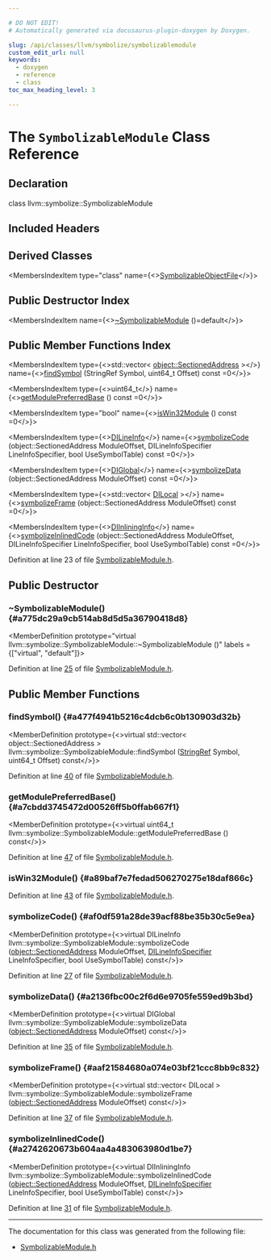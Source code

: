 ```yaml
---

# DO NOT EDIT!
# Automatically generated via docusaurus-plugin-doxygen by Doxygen.

slug: /api/classes/llvm/symbolize/symbolizablemodule
custom_edit_url: null
keywords:
  - doxygen
  - reference
  - class
toc_max_heading_level: 3

---
```





# The `SymbolizableModule` Class Reference

<DoxygenPage pluginConfig={pluginConfig}>



## Declaration

<CodeBlock>class llvm::symbolize::SymbolizableModule</CodeBlock>

## Included Headers

<IncludesList>
<IncludesListItem
  filePath="llvm/DebugInfo/Symbolize/SymbolizableModule.h"
  permalink="/docs/api/files/include/include/llvm/include/llvm/debuginfo/include/llvm/debuginfo/symbolize/symbolizablemodule-h"
  isLocal="true" />
</IncludesList>

## Derived Classes

<MembersIndex>

<MembersIndexItem
  type="class"
  name={<><a href="/docs/api/classes/llvm/symbolize/symbolizableobjectfile">SymbolizableObjectFile</a></>}>
</MembersIndexItem>

</MembersIndex>

## Public Destructor Index

<MembersIndex>

<MembersIndexItem
  name={<><a href="#a775dc29a9cb514ab8d5d5a36790418d8">~SymbolizableModule</a> ()=default</>}>
</MembersIndexItem>

</MembersIndex>

## Public Member Functions Index

<MembersIndex>

<MembersIndexItem
  type={<>std::vector&lt; <a href="/docs/api/structs/llvm/object/sectionedaddress">object::SectionedAddress</a> &gt;</>}
  name={<><a href="#a477f4941b5216c4dcb6c0b130903d32b">findSymbol</a> (StringRef Symbol, uint64&#95;t Offset) const =0</>}>
</MembersIndexItem>

<MembersIndexItem
  type={<>uint64&#95;t</>}
  name={<><a href="#a7cbdd3745472d00526ff5b0ffab667f1">getModulePreferredBase</a> () const =0</>}>
</MembersIndexItem>

<MembersIndexItem
  type="bool"
  name={<><a href="#a89baf7e7fedad506270275e18daf866c">isWin32Module</a> () const =0</>}>
</MembersIndexItem>

<MembersIndexItem
  type={<><a href="/docs/api/structs/llvm/dilineinfo">DILineInfo</a></>}
  name={<><a href="#af0df591a28de39acf88be35b30c5e9ea">symbolizeCode</a> (object::SectionedAddress ModuleOffset, DILineInfoSpecifier LineInfoSpecifier, bool UseSymbolTable) const =0</>}>
</MembersIndexItem>

<MembersIndexItem
  type={<><a href="/docs/api/structs/llvm/diglobal">DIGlobal</a></>}
  name={<><a href="#a2136fbc00c2f6d6e9705fe559ed9b3bd">symbolizeData</a> (object::SectionedAddress ModuleOffset) const =0</>}>
</MembersIndexItem>

<MembersIndexItem
  type={<>std::vector&lt; <a href="/docs/api/structs/llvm/dilocal">DILocal</a> &gt;</>}
  name={<><a href="#aaf21584680a074e03bf21ccc8bb9c832">symbolizeFrame</a> (object::SectionedAddress ModuleOffset) const =0</>}>
</MembersIndexItem>

<MembersIndexItem
  type={<><a href="/docs/api/classes/llvm/diinlininginfo">DIInliningInfo</a></>}
  name={<><a href="#a2742620673b604aa4a483063980d1be7">symbolizeInlinedCode</a> (object::SectionedAddress ModuleOffset, DILineInfoSpecifier LineInfoSpecifier, bool UseSymbolTable) const =0</>}>
</MembersIndexItem>

</MembersIndex>


Definition at line 23 of file <a href="/docs/api/files/include/include/llvm/include/llvm/debuginfo/include/llvm/debuginfo/symbolize/symbolizablemodule-h">SymbolizableModule.h</a>.

<SectionDefinition>

## Public Destructor

### ~SymbolizableModule() {#a775dc29a9cb514ab8d5d5a36790418d8}

<MemberDefinition
  prototype="virtual llvm::symbolize::SymbolizableModule::~SymbolizableModule ()"
  labels = {["virtual", "default"]}>

Definition at line <a href="/docs/api/files/include/include/llvm/include/llvm/debuginfo/include/llvm/debuginfo/symbolize/symbolizablemodule-h/#l00025">25</a> of file <a href="/docs/api/files/include/include/llvm/include/llvm/debuginfo/include/llvm/debuginfo/symbolize/symbolizablemodule-h">SymbolizableModule.h</a>.
</MemberDefinition>

</SectionDefinition>

<SectionDefinition>

## Public Member Functions

### findSymbol() {#a477f4941b5216c4dcb6c0b130903d32b}

<MemberDefinition
  prototype={<>virtual std::vector&lt; object::SectionedAddress &gt; llvm::symbolize::SymbolizableModule::findSymbol (<a href="/docs/api/classes/llvm/stringref">StringRef</a> Symbol, uint64&#95;t Offset) const</>}>

Definition at line <a href="/docs/api/files/include/include/llvm/include/llvm/debuginfo/include/llvm/debuginfo/symbolize/symbolizablemodule-h/#l00040">40</a> of file <a href="/docs/api/files/include/include/llvm/include/llvm/debuginfo/include/llvm/debuginfo/symbolize/symbolizablemodule-h">SymbolizableModule.h</a>.
</MemberDefinition>

### getModulePreferredBase() {#a7cbdd3745472d00526ff5b0ffab667f1}

<MemberDefinition
  prototype={<>virtual uint64&#95;t llvm::symbolize::SymbolizableModule::getModulePreferredBase () const</>}>

Definition at line <a href="/docs/api/files/include/include/llvm/include/llvm/debuginfo/include/llvm/debuginfo/symbolize/symbolizablemodule-h/#l00047">47</a> of file <a href="/docs/api/files/include/include/llvm/include/llvm/debuginfo/include/llvm/debuginfo/symbolize/symbolizablemodule-h">SymbolizableModule.h</a>.
</MemberDefinition>

### isWin32Module() {#a89baf7e7fedad506270275e18daf866c}

<MemberDefinition
  prototype="virtual bool llvm::symbolize::SymbolizableModule::isWin32Module () const">

Definition at line <a href="/docs/api/files/include/include/llvm/include/llvm/debuginfo/include/llvm/debuginfo/symbolize/symbolizablemodule-h/#l00043">43</a> of file <a href="/docs/api/files/include/include/llvm/include/llvm/debuginfo/include/llvm/debuginfo/symbolize/symbolizablemodule-h">SymbolizableModule.h</a>.
</MemberDefinition>

### symbolizeCode() {#af0df591a28de39acf88be35b30c5e9ea}

<MemberDefinition
  prototype={<>virtual DILineInfo llvm::symbolize::SymbolizableModule::symbolizeCode (<a href="/docs/api/structs/llvm/object/sectionedaddress">object::SectionedAddress</a> ModuleOffset, <a href="/docs/api/structs/llvm/dilineinfospecifier">DILineInfoSpecifier</a> LineInfoSpecifier, bool UseSymbolTable) const</>}>

Definition at line <a href="/docs/api/files/include/include/llvm/include/llvm/debuginfo/include/llvm/debuginfo/symbolize/symbolizablemodule-h/#l00027">27</a> of file <a href="/docs/api/files/include/include/llvm/include/llvm/debuginfo/include/llvm/debuginfo/symbolize/symbolizablemodule-h">SymbolizableModule.h</a>.
</MemberDefinition>

### symbolizeData() {#a2136fbc00c2f6d6e9705fe559ed9b3bd}

<MemberDefinition
  prototype={<>virtual DIGlobal llvm::symbolize::SymbolizableModule::symbolizeData (<a href="/docs/api/structs/llvm/object/sectionedaddress">object::SectionedAddress</a> ModuleOffset) const</>}>

Definition at line <a href="/docs/api/files/include/include/llvm/include/llvm/debuginfo/include/llvm/debuginfo/symbolize/symbolizablemodule-h/#l00035">35</a> of file <a href="/docs/api/files/include/include/llvm/include/llvm/debuginfo/include/llvm/debuginfo/symbolize/symbolizablemodule-h">SymbolizableModule.h</a>.
</MemberDefinition>

### symbolizeFrame() {#aaf21584680a074e03bf21ccc8bb9c832}

<MemberDefinition
  prototype={<>virtual std::vector&lt; DILocal &gt; llvm::symbolize::SymbolizableModule::symbolizeFrame (<a href="/docs/api/structs/llvm/object/sectionedaddress">object::SectionedAddress</a> ModuleOffset) const</>}>

Definition at line <a href="/docs/api/files/include/include/llvm/include/llvm/debuginfo/include/llvm/debuginfo/symbolize/symbolizablemodule-h/#l00037">37</a> of file <a href="/docs/api/files/include/include/llvm/include/llvm/debuginfo/include/llvm/debuginfo/symbolize/symbolizablemodule-h">SymbolizableModule.h</a>.
</MemberDefinition>

### symbolizeInlinedCode() {#a2742620673b604aa4a483063980d1be7}

<MemberDefinition
  prototype={<>virtual DIInliningInfo llvm::symbolize::SymbolizableModule::symbolizeInlinedCode (<a href="/docs/api/structs/llvm/object/sectionedaddress">object::SectionedAddress</a> ModuleOffset, <a href="/docs/api/structs/llvm/dilineinfospecifier">DILineInfoSpecifier</a> LineInfoSpecifier, bool UseSymbolTable) const</>}>

Definition at line <a href="/docs/api/files/include/include/llvm/include/llvm/debuginfo/include/llvm/debuginfo/symbolize/symbolizablemodule-h/#l00031">31</a> of file <a href="/docs/api/files/include/include/llvm/include/llvm/debuginfo/include/llvm/debuginfo/symbolize/symbolizablemodule-h">SymbolizableModule.h</a>.
</MemberDefinition>

</SectionDefinition>

<hr/>

The documentation for this class was generated from the following file:

<ul>
<li><a href="/docs/api/files/include/include/llvm/include/llvm/debuginfo/include/llvm/debuginfo/symbolize/symbolizablemodule-h">SymbolizableModule.h</a></li>
</ul>

</DoxygenPage>
